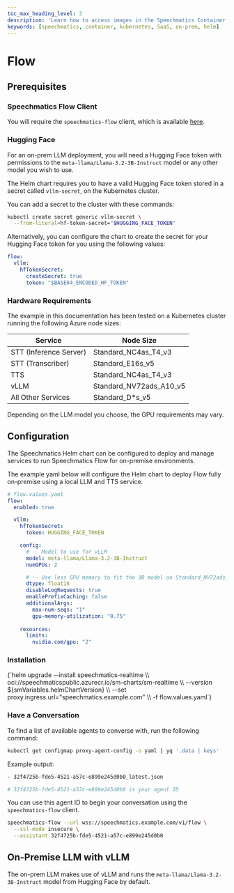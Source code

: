 ```yaml
---
toc_max_heading_level: 3
description: 'Learn how to access images in the Speechmatics Container system'
keywords: [speechmatics, container, kubernetes, SaaS, on-prem, helm]
---
```



# Flow

## Prerequisites

### Speechmatics Flow Client

You will require the `speechmatics-flow` client, which is available [here](https://github.com/speechmatics/speechmatics-flow).

### Hugging Face

For an on-prem LLM deployment, you will need a Hugging Face token with permissions to the `meta-llama/Llama-3.2-3B-Instruct` model or any other model you wish to use.

The Helm chart requires you to have a valid Hugging Face token stored in a secret called `vllm-secret`, on the Kubernetes cluster. 

You can add a secret to the cluster with these commands:

```bash
kubectl create secret generic vllm-secret \
  --from-literal=hf-token-secret="$HUGGING_FACE_TOKEN"
```

Alternatively, you can configure the chart to create the secret for your Hugging Face token for you using the following values:

```yaml
flow:
  vllm:
    hfTokenSecret:
      createSecret: true
      token: "$BASE64_ENCODED_HF_TOKEN"
```

### Hardware Requirements

The example in this documentation has been tested on a Kubernetes cluster running the following Azure node sizes:

Service | Node Size
---|---
STT (Inference Server)    | Standard_NC4as_T4_v3
STT (Transcriber)     | Standard_E16s_v5
TTS     | Standard_NC4as_T4_v3
vLLM   | Standard_NV72ads_A10_v5
All Other Services  | Standard_D*s_v5

Depending on the LLM model you choose, the GPU requirements may vary.

## Configuration

The Speechmatics Helm chart can be configured to deploy and manage services to run Speechmatics Flow for on-premise environments.

The example yaml below will configure the Helm chart to deploy Flow fully on-premise using a local LLM and TTS service.

```yaml
# flow.values.yaml
flow:
  enabled: true

  vllm:
    hfTokenSecret:
      token: HUGGING_FACE_TOKEN

    config:
      # -- Model to use for vLLM
      model: meta-llama/Llama-3.2-3B-Instruct
      numGPUs: 2

      # -- Use less GPU memory to fit the 3B model on Standard_NV72ads_A10_v5
      dtype: float16
      disableLogRequests: true
      enablePrefixCaching: false
      additionalArgs:
        max-num-seqs: "1"
        gpu-memory-utilization: "0.75"
    
    resources:
      limits:
        nvidia.com/gpu: "2"
```

### Installation

<CodeBlock language="bash">
  {`helm upgrade --install speechmatics-realtime \\
  oci://speechmaticspublic.azurecr.io/sm-charts/sm-realtime \\
  --version ${smVariables.helmChartVersion} \\
  --set proxy.ingress.url="speechmatics.example.com" \\
  -f flow.values.yaml`}
</CodeBlock>

### Have a Conversation

To find a list of available agents to converse with, run the following command:

```bash
kubectl get configmap proxy-agent-config -o yaml | yq '.data | keys'
```

Example output:
```bash
- 32f4725b-fde5-4521-a57c-e899e245d0b0_latest.json

# 32f4725b-fde5-4521-a57c-e899e245d0b0 is your agent ID
```

You can use this agent ID to begin your conversation using the `speechmatics-flow` client.

```bash
speechmatics-flow --url wss://speechmatics.example.com/v1/flow \
  --ssl-mode insecure \
  --assistant 32f4725b-fde5-4521-a57c-e899e245d0b0
```

## On-Premise LLM with vLLM

The on-prem LLM makes use of vLLM and runs the `meta-llama/Llama-3.2-3B-Instruct` model from Hugging Face by default. 
